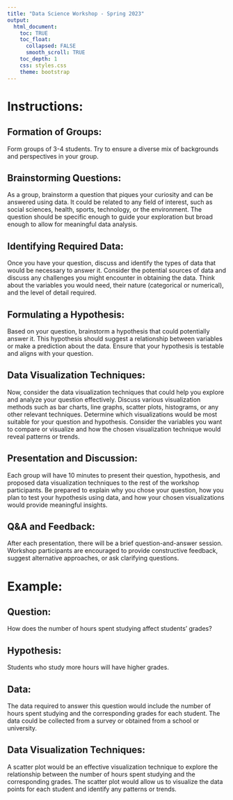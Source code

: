 ```yaml
---
title: "Data Science Workshop - Spring 2023"
output: 
  html_document:
    toc: TRUE
    toc_float:
      collapsed: FALSE
      smooth_scroll: TRUE
    toc_depth: 1
    css: styles.css
    theme: bootstrap
---
```


# Instructions:

## Formation of Groups: 
Form groups of 3-4 students. Try to ensure a diverse mix of backgrounds and perspectives in your group.

## Brainstorming Questions: 
As a group, brainstorm a question that piques your curiosity and can be answered using data. It could be related to any field of interest, such as social sciences, health, sports, technology, or the environment. The question should be specific enough to guide your exploration but broad enough to allow for meaningful data analysis.

## Identifying Required Data: 
Once you have your question, discuss and identify the types of data that would be necessary to answer it. Consider the potential sources of data and discuss any challenges you might encounter in obtaining the data. Think about the variables you would need, their nature (categorical or numerical), and the level of detail required.

## Formulating a Hypothesis: 
Based on your question, brainstorm a hypothesis that could potentially answer it. This hypothesis should suggest a relationship between variables or make a prediction about the data. Ensure that your hypothesis is testable and aligns with your question.

## Data Visualization Techniques: 
Now, consider the data visualization techniques that could help you explore and analyze your question effectively. Discuss various visualization methods such as bar charts, line graphs, scatter plots, histograms, or any other relevant techniques. Determine which visualizations would be most suitable for your question and hypothesis. Consider the variables you want to compare or visualize and how the chosen visualization technique would reveal patterns or trends.

## Presentation and Discussion: 
Each group will have 10 minutes to present their question, hypothesis, and proposed data visualization techniques to the rest of the workshop participants. Be prepared to explain why you chose your question, how you plan to test your hypothesis using data, and how your chosen visualizations would provide meaningful insights.

## Q&A and Feedback: 
After each presentation, there will be a brief question-and-answer session. Workshop participants are encouraged to provide constructive feedback, suggest alternative approaches, or ask clarifying questions.

# Example:

## Question:
How does the number of hours spent studying affect students’ grades?

## Hypothesis:
Students who study more hours will have higher grades.

## Data:
The data required to answer this question would include the number of hours spent studying and the corresponding grades for each student. The data could be collected from a survey or obtained from a school or university.

## Data Visualization Techniques:
A scatter plot would be an effective visualization technique to explore the relationship between the number of hours spent studying and the corresponding grades. The scatter plot would allow us to visualize the data points for each student and identify any patterns or trends.
